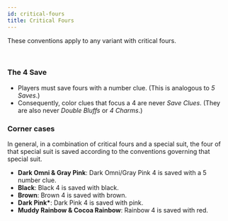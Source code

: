 ```yaml
---
id: critical-fours
title: Critical Fours
---
```


These conventions apply to any variant with critical fours.

<br />

### The 4 Save

- Players must save fours with a number clue. (This is analogous to _5 Saves_.)
- Consequently, color clues that focus a 4 are never _Save Clues_. (They are also never _Double Bluffs_ or _4 Charms_.)

### Corner cases

In general, in a combination of critical fours and a special suit, the four of that special suit is saved according to the conventions governing that special suit.

- **Dark Omni & Gray Pink**: Dark Omni/Gray Pink 4 is saved with a 5 number clue.
- **Black**: Black 4 is saved with black.
- **Brown**: Brown 4 is saved with brown.
- **Dark Pink\***: Dark Pink 4 is saved with pink.
- **Muddy Rainbow & Cocoa Rainbow**: Rainbow 4 is saved with red.
